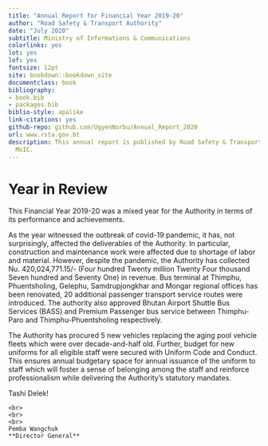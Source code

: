 ```yaml
--- 
title: "Annual Report for Financial Year 2019-20"
author: "Road Safety & Transport Authority"
date: "July 2020"
subtitle: Ministry of Informations & Communications
colorlinks: yes
lot: yes
lof: yes
fontsize: 12pt
site: bookdown::bookdown_site
documentclass: book
bibliography:
- book.bib
- packages.bib
biblio-style: apalike
link-citations: yes
github-repo: github.com/UgyenNorbu/Annual_Report_2020
url: www.rsta.gov.bt
description: This annual report is published by Road Safety & Transport Authority,
  MoIC.
---
```


# Year in Review {-}

This Financial Year 2019-20 was a mixed year for the Authority in terms of its performance and achievements.

As the year witnessed the outbreak of covid-19 pandemic, it has, not surprisingly, affected the deliverables of the Authority. In particular, construction and maintenance work were affected due to shortage of labor and material. However, despite the pandemic, the Authority has collected Nu. 420,024,771.15/- (Four hundred Twenty million Twenty Four thousand Seven hundred and Seventy One) in revenue. Bus terminal at Thimphu, Phuentsholing, Gelephu, Samdrupjongkhar and Mongar regional offices has been renovated, 20 additional passenger transport service routes were introduced. The authority also approved Bhutan Airport Shuttle Bus Services (BASS) and Premium Passenger bus service between Thimphu-Paro and Thimphu-Phuentsholing respectively.

The Authority has procured 5 new vehicles replacing the aging pool vehicle fleets which were over decade-and-half old. Further, budget for new uniforms for all eligible staff were secured with Uniform Code and Conduct. This ensures annual budgetary space for annual issuance of the uniform to staff which will foster a sense of belonging among the staff and reinforce professionalism while delivering the Authority’s statutory mandates.

Tashi Delek!  
```block
<br>
<br>
<br>
Pemba Wangchuk  
**Director General**
```
